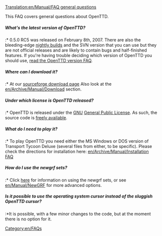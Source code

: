 [[Translation:en/Manual/FAQ general questions]]


This FAQ covers general questions about OpenTTD.

=====What's the latest version of OpenTTD?=====
:* 0.5.0 RC5 was released on February 8th, 2007.  There are also the bleeding-edge [[en/Archive/Community/Nightly build|nightly builds]] and the SVN version that you can use but they are not official releases and are likely to contain bugs and half-finished features. If you're having trouble deciding which version of OpenTTD you should use, [[en/Archive/Community/FAQ OpenTTD versions|read the OpenTTD version FAQ]].

=====Where can I download it?=====
:* At our [http://sourceforge.net/project/showfiles.php?group_id=103924&package_id=111717 sourceforge download page] Also look at the [[en/Archive/Manual/Download]] section.
=====Under which license is OpenTTD released?=====
:* OpenTTD is released under the [http://www.gnu.org/ GNU] [http://www.gnu.org/copyleft/gpl.html General Public License].  As such, the source code is [[en/Development/FAQ development#how-can-i-obtain-the-source-code|freely available]].

=====What do I need to play it?=====
:* To play OpenTTD you need either the MS Windows or DOS version of Transport Tycoon Deluxe (several files from either, to be specific). Please check the directions for installation here: [[en/Archive/Manual/Installation FAQ]]

=====How do I use the newgrf sets?=====
:* Click [[en/Archive/Community/NewGRF FAQ|here]] for information on using the newgrf sets, or see [[en/Manual/NewGRF]] for more advanced options.

=====Is it possible to use the operating system cursor instead of the sluggish OpenTTD cursor?=====

:*It is possible, with a few minor changes to the code, but at the moment there is no option for it.

[[Category:en/FAQs]]